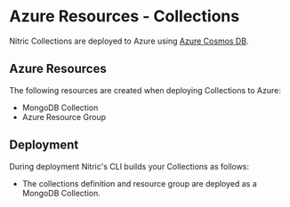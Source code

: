 
# Azure Resources - Collections

Nitric Collections are deployed to Azure using [Azure Cosmos DB](https://azure.microsoft.com/en-us/services/cosmos-db/).

## Azure Resources

The following resources are created when deploying Collections to Azure:

- MongoDB Collection
- Azure Resource Group

## Deployment

During deployment Nitric's CLI builds your Collections as follows:

- The collections definition and resource group are deployed as a MongoDB Collection.
